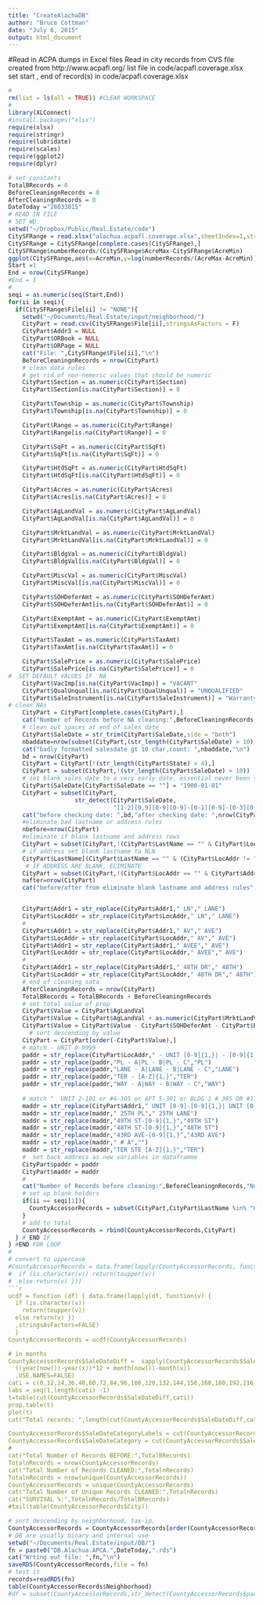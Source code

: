 ```yaml
---
title: "CreateAlachaDB"
author: "Bruce Cottman"
date: "July 6, 2015"
output: html_document
---
```


#Read in ACPA dumps in Excel files
Read in city records from CVS file created from http://www.acpafl.org/
list file in code/acpafl.coverage.xlsx
set start , end of record(s) in code/acpafl.coverage.xlsx

```r
#
rm(list = ls(all = TRUE)) #CLEAR WORKSPACE
#
library(XLConnect)
#install.packages("xlsx")
require(xlsx)
require(stringr)
require(lubridate)
require(scales)
require(ggplot2)
require(dplyr)
```
```r
# set constants
TotalBRecords = 0
BeforeCleaningnRecords = 0
AfterCleaningnRecords = 0
DateToday ="28033015"
# READ IN FILE
# SET WD
setwd("~/Dropbox/Public/Real.Estate/code")
CitySFRange = read.xlsx("alachua.acpafl.coverage.xlsx",sheetIndex=1,stringsAsFactors = F)
CitySFRange = CitySFRange[complete.cases(CitySFRange),]
CitySFRange$numberRecords/(CitySFRange$AcreMax-CitySFRange$AcreMin)
ggplot(CitySFRange,aes(x=AcreMin,y=log(numberRecords/(AcreMax-AcreMin)))) + geom_line()
Start =1
End = nrow(CitySFRange)
#End = 1
#
seqi = as.numeric(seq(Start,End))
for(ii in seqi){
  if(CitySFRange$File[ii] != "NONE"){
    setwd("~/Documents/Real.Estate/input/neighborhood/")
    CityPart = read.csv(CitySFRange$File[ii],stringsAsFactors = F)
    CityPart$Addr3 = NULL
    CityPart$ORBook = NULL
    CityPart$ORPage = NULL
    cat("File: ",CitySFRange$File[ii],"\n")
    BeforeCleaningnRecords = nrow(CityPart)    
    # clean data rules
    # get rid of non-nemeric values that should be numeric
    CityPart$Section = as.numeric(CityPart$Section)
    CityPart$Section[is.na(CityPart$Section)] = 0

    CityPart$Township = as.numeric(CityPart$Township)
    CityPart$Township[is.na(CityPart$Township)] = 0

    CityPart$Range = as.numeric(CityPart$Range)
    CityPart$Range[is.na(CityPart$Range)] = 0

    CityPart$SqFt = as.numeric(CityPart$SqFt)
    CityPart$SqFt[is.na(CityPart$SqFt)] = 0

    CityPart$HtdSqFt = as.numeric(CityPart$HtdSqFt)
    CityPart$HtdSqFt[is.na(CityPart$HtdSqFt)] = 0

    CityPart$Acres = as.numeric(CityPart$Acres)
    CityPart$Acres[is.na(CityPart$Acres)] = 0

    CityPart$AgLandVal = as.numeric(CityPart$AgLandVal)
    CityPart$AgLandVal[is.na(CityPart$AgLandVal)] = 0

    CityPart$MrktLandVal = as.numeric(CityPart$MrktLandVal)
    CityPart$MrktLandVal[is.na(CityPart$MrktLandVal)] = 0

    CityPart$BldgVal = as.numeric(CityPart$BldgVal)
    CityPart$BldgVal[is.na(CityPart$BldgVal)] = 0

    CityPart$MiscVal = as.numeric(CityPart$MiscVal)
    CityPart$MiscVal[is.na(CityPart$MiscVal)] = 0

    CityPart$SOHDeferAmt = as.numeric(CityPart$SOHDeferAmt)
    CityPart$SOHDeferAmt[is.na(CityPart$SOHDeferAmt)] = 0

    CityPart$ExemptAmt = as.numeric(CityPart$ExemptAmt)
    CityPart$ExemptAmt[is.na(CityPart$ExemptAmt)] = 0

    CityPart$TaxAmt = as.numeric(CityPart$TaxAmt)
    CityPart$TaxAmt[is.na(CityPart$TaxAmt)] = 0

    CityPart$SalePrice = as.numeric(CityPart$SalePrice)
    CityPart$SalePrice[is.na(CityPart$SalePrice)] = 0
#  SET DEFAULT VALUES IF  NA
    CityPart$VacImp[is.na(CityPart$VacImp)] = "VACANT"
    CityPart$QualUnqual[is.na(CityPart$QualUnqual)] = "UNQUALIFIED"
    CityPart$SaleInstrument[is.na(CityPart$SaleInstrument)] = "Warranty Deed"
# clean NAs
    CityPart = CityPart[complete.cases(CityPart),]
    cat("Number of Records before NA cleaning:",BeforeCleaningnRecords,"Number of Records after NA cleaning:",nrow(CityPart),": ",nrow(CityPart)/BeforeCleaningnRecords,"\n")
    # clean out spaces at end of sales date
    CityPart$SaleDate = str_trim(CityPart$SaleDate,side = "both")
    nbaddate=nrow(subset(CityPart,(str_length(CityPart$SaleDate) > 10)))
    cat("badly formatted salesdate gt 10 char,count: ",nbaddate,"\n")
    bd = nrow(CityPart)
    CityPart = CityPart[!(str_length(CityPart$State) > 4),] 
    CityPart = subset(CityPart,!(str_length(CityPart$SaleDate) > 10))
    # set blank sales date to a very early date, essential never been sold
    CityPart$SaleDate[CityPart$SaleDate == ""] = "1900-01-01"
    CityPart = subset(CityPart,
                   str_detect(CityPart$SaleDate,
                              "[1-2][0,9][0-9][0-9]-[0-1][0-9]-[0-3][0-9]"))
    cat("before checking date: ",bd,"after checking date: ",nrow(CityPart),"\n")
    #eliminate bad lastname or address rules
    nbefore=nrow(CityPart)
    #eliminate if blank lastname and address rows
    CityPart = subset(CityPart,!(CityPart$LastName == "" & CityPart$LocAddr == "" & CityPart$Addr1 == ""))
    # if address set blanK lastname to NLN
    CityPart$LastName[(CityPart$LastName == "" & (CityPart$LocAddr != "" | CityPart$Addr1 != ""))] = "NLN"
     # IF ADDRESS ARE BLANK, ELIMINATE
    CityPart = subset(CityPart,!(CityPart$LocAddr == "" & CityPart$Addr1 == ""))
    nafter=nrow(CityPart)
    cat("before/after from eliminate blank lastname and address rules",nafter/nbefore,"\n")


    CityPart$Addr1 = str_replace(CityPart$Addr1," LN"," LANE")
    CityPart$LocAddr = str_replace(CityPart$LocAddr," LN"," LANE")
    #
    CityPart$Addr1 = str_replace(CityPart$Addr1," AV"," AVE")
    CityPart$LocAddr = str_replace(CityPart$LocAddr," AV"," AVE")
    CityPart$Addr1 = str_replace(CityPart$Addr1," AVEE"," AVE")
    CityPart$LocAddr = str_replace(CityPart$LocAddr," AVEE"," AVE")
    #
    CityPart$Addr1 = str_replace(CityPart$Addr1," 48TH DR"," 48TH")
    CityPart$LocAddr = str_replace(CityPart$LocAddr," 48TH DR"," 48TH")
    # end of cleaning sata
    AfterCleaningnRecords = nrow(CityPart)
    TotalBRecords = TotalBRecords + BeforeCleaningnRecords
    # set total value of prop
    CityPart$Value = CityPart$AgLandVal
    CityPart$Value = CityPart$AgLandVal + as.numeric(CityPart$MrktLandVal) + CityPart$BldgVal + CityPart$MiscVal
    CityPart$Value = CityPart$Value - CityPart$SOHDeferAmt - CityPart$ExemptAmt
      # sort descending by value
    CityPart = CityPart[order(-CityPart$Value),] 
    # match - UNIT 0-9999
    paddr = str_replace(CityPart$LocAddr," - UNIT [0-9]{1,}| - [0-9]{1,}","")
    paddr = str_replace(paddr,"PL - A|PL - B|PL - C","PL")
    paddr = str_replace(paddr,"LANE - A|LANE - B|LANE - C","LANE")
    paddr = str_replace(paddr,"TER - [A-Z]{1,}","TER")
    paddr = str_replace(paddr,"WAY - A|WAY - B|WAY - C","WAY")
    
    # match "  UNIT 2-101 or #4-305 or APT 5-301 or BLDG 1 # 305 OR #1105
    maddr = str_replace(CityPart$Addr1," UNIT [0-9]-[0-9]{1,}| UNIT [0-9]{1,}| #[0-9]-[0-9]{1,}| #[0-9]{1,}| # [0-9]{1,}| APT [0-9]{1,}| APT [0-9]-[0-9]{1,}| BLDG [0-9] # [0-9]{1,}","")
    maddr = str_replace(maddr," 25TH PL"," 25TH LANE")
    maddr = str_replace(maddr,"49TH ST-[0-9]{1,}","49TH ST")
    maddr = str_replace(maddr,"48TH ST-[0-9]{1,}","48TH ST")
    maddr = str_replace(maddr,"43RD AVE-[0-9]{1,}","43RD AVE")
    maddr = str_replace(maddr," # A","")
    maddr = str_replace(maddr,"TER STE [A-Z]{1,}","TER")
    #  set back address as new variables in dataframme
    CityPart$paddr = paddr
    CityPart$maddr = maddr
    #
    cat("Number of Records before cleaning:",BeforeCleaningnRecords,"Number of Records after cleaning:",AfterCleaningnRecords,"\n")
    # set up blank holders
    if(ii == seqi[1]){
      CountyAccessorRecords = subset(CityPart,CityPart$LastName %in% "0xxxxxyyyzzz")
    }
    # add to total
    CountyAccessorRecords = rbind(CountyAccessorRecords,CityPart)
  } # END IF
} #END FOR LOOP
#
# convert to uppercase
#CountyAccessorRecords = data.frame(lapply(CountyAccessorRecords, function(v) {
#  if (is.character(v)) return(toupper(v))
#  else return(v) }))
```r
ucdf = function (df) { data.frame(lapply(df, function(v) {
  if (is.character(v)) 
    return(toupper(v))
  else return(v) })
  ,stringsAsFactors=FALSE)
  }
CountyAccessorRecords = ucdf(CountyAccessorRecords)

# in months
CountyAccessorRecords$SaleDateDiff =  sapply(CountyAccessorRecords$SaleDate, function(x) 
  ((year(now())-year(x))*12 + month(now())-month(x))
  ,USE.NAMES=FALSE)
cati = c(0,12,24,36,48,60,72,84,96,108,120,132,144,156,168,180,192,216,240,300,100000)
labs = seq(1,length(cati) -1)
t=table(cut(CountyAccessorRecords$SaleDateDiff,cati))
prop.table(t)
plot(t)
cat("Total records: ",length(cut(CountyAccessorRecords$SaleDateDiff,cati)),"\n")

CountyAccessorRecords$SaleDateCategoryLabels = cut(CountyAccessorRecords$SaleDateDiff,cati)
CountyAccessorRecords$SaleDateCategory = cut(CountyAccessorRecords$SaleDateDiff,cati, labels = labs)
#    
cat("Total Number of Records BEFORE:",TotalBRecords)
TotalnRecords = nrow(CountyAccessorRecords)
cat("Total Number of Records CLEANED:",TotalnRecords)
TotalnRecords = nrow(unique(CountyAccessorRecords))
CountyAccessorRecords = unique(CountyAccessorRecords)
cat("Total Number of Unique Records CLEANED:",TotalnRecords)
cat("SURVIVAL %:",TotalnRecords/TotalBRecords)
#tail(table(CountyAccessorRecords$City))
```

```r
# sort descending by neighborhood, tax-ip,
CountyAccessorRecords = CountyAccessorRecords[order(CountyAccessorRecords$Neighborhood,CountyAccessorRecords$PUse,CountyAccessorRecords$SalePrice),] 
# DB are usually binary and internal use
setwd("~/Documents/Real.Estate/input/DB/")
fn = paste0("DB.Alachua.APCA.",DateToday,".rds")
cat("Wrting out file: ",fn,"\n")
saveRDS(CountyAccessorRecords,file = fn)
# test it
records=readRDS(fn)
table(CountyAccessorRecords$Neighborhood)
#df = subset(CountyAccessorRecords,str_detect(CountyAccessorRecords$paddr,"13155"))
```

